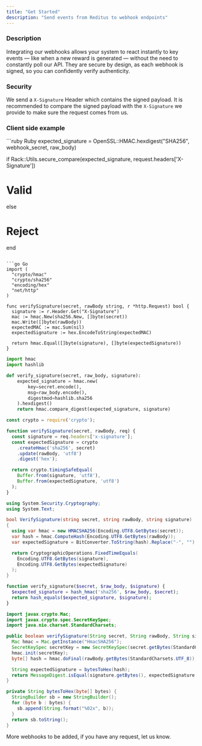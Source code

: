 ```yaml
---
title: "Get Started"
description: "Send events from Reditus to webhook endpoints"
---
```


### Description

Integrating our webhooks allows your system to react instantly to key events — like when a new reward is generated — without the need to constantly poll our API. They are secure by design, as each webhook is signed, so you can confidently verify authenticity.


### Security

We send a `X-Signature` Header which contains the signed payload. It is recommended to compare the signed payload with the `X-Signature` we provide to make sure the request comes from us.

### Client side example

<CodeGroup>
```ruby Ruby
expected_signature = OpenSSL::HMAC.hexdigest("SHA256", webhook_secret, raw_body)

if Rack::Utils.secure_compare(expected_signature, request.headers['X-Signature'])
  # Valid
else
  # Reject
end
```

```go Go
import (
  "crypto/hmac"
  "crypto/sha256"
  "encoding/hex"
  "net/http"
)

func verifySignature(secret, rawBody string, r *http.Request) bool {
  signature := r.Header.Get("X-Signature")
  mac := hmac.New(sha256.New, []byte(secret))
  mac.Write([]byte(rawBody))
  expectedMAC := mac.Sum(nil)
  expectedSignature := hex.EncodeToString(expectedMAC)

  return hmac.Equal([]byte(signature), []byte(expectedSignature))
}
```

```python Python
import hmac
import hashlib

def verify_signature(secret, raw_body, signature):
    expected_signature = hmac.new(
        key=secret.encode(),
        msg=raw_body.encode(),
        digestmod=hashlib.sha256
    ).hexdigest()
    return hmac.compare_digest(expected_signature, signature)
```
```javascript Node.js
const crypto = require('crypto');

function verifySignature(secret, rawBody, req) {
  const signature = req.headers['x-signature'];
  const expectedSignature = crypto
    .createHmac('sha256', secret)
    .update(rawBody, 'utf8')
    .digest('hex');

  return crypto.timingSafeEqual(
    Buffer.from(signature, 'utf8'),
    Buffer.from(expectedSignature, 'utf8')
  );
}
```

```csharp .NET
using System.Security.Cryptography;
using System.Text;

bool VerifySignature(string secret, string rawBody, string signature)
{
  using var hmac = new HMACSHA256(Encoding.UTF8.GetBytes(secret));
  var hash = hmac.ComputeHash(Encoding.UTF8.GetBytes(rawBody));
  var expectedSignature = BitConverter.ToString(hash).Replace("-", "").ToLower();

  return CryptographicOperations.FixedTimeEquals(
    Encoding.UTF8.GetBytes(signature),
    Encoding.UTF8.GetBytes(expectedSignature)
  );
}
```

```php PHP
function verify_signature($secret, $raw_body, $signature) {
  $expected_signature = hash_hmac('sha256', $raw_body, $secret);
  return hash_equals($expected_signature, $signature);
}
```

```java Java
import javax.crypto.Mac;
import javax.crypto.spec.SecretKeySpec;
import java.nio.charset.StandardCharsets;

public boolean verifySignature(String secret, String rawBody, String signature) throws Exception {
  Mac hmac = Mac.getInstance("HmacSHA256");
  SecretKeySpec secretKey = new SecretKeySpec(secret.getBytes(StandardCharsets.UTF_8), "HmacSHA256");
  hmac.init(secretKey);
  byte[] hash = hmac.doFinal(rawBody.getBytes(StandardCharsets.UTF_8));

  String expectedSignature = bytesToHex(hash);
  return MessageDigest.isEqual(signature.getBytes(), expectedSignature.getBytes());
}

private String bytesToHex(byte[] bytes) {
  StringBuilder sb = new StringBuilder();
  for (byte b : bytes) {
    sb.append(String.format("%02x", b));
  }
  return sb.toString();
}
```
</CodeGroup>

More webhooks to be added, if you have any request, let us know.
